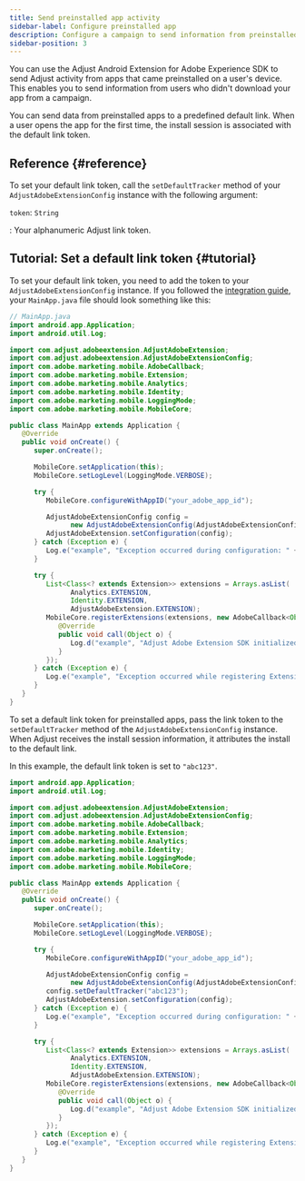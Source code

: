 ```yaml
---
title: Send preinstalled app activity
sidebar-label: Configure preinstalled app
description: Configure a campaign to send information from preinstalled apps.
sidebar-position: 3
---
```


You can use the Adjust Android Extension for Adobe Experience SDK to send Adjust activity from apps that came preinstalled on a user's device. This enables you to send information from users who didn't download your app from a campaign.

You can send data from preinstalled apps to a predefined default link. When a user opens the app for the first time, the install session is associated with the default link token.

## Reference {#reference}

To set your default link token, call the `setDefaultTracker` method of your `AdjustAdobeExtensionConfig` instance with the following argument:

<DefList>

`token`: `String`

: Your alphanumeric Adjust link token.

</DefList>

## Tutorial: Set a default link token {#tutorial}

To set your default link token, you need to add the token to your `AdjustAdobeExtensionConfig` instance. If you followed the [integration guide](/en/sdk/adobe-extension/android/integration), your `MainApp.java` file should look something like this:

```java
// MainApp.java
import android.app.Application;
import android.util.Log;

import com.adjust.adobeextension.AdjustAdobeExtension;
import com.adjust.adobeextension.AdjustAdobeExtensionConfig;
import com.adobe.marketing.mobile.AdobeCallback;
import com.adobe.marketing.mobile.Extension;
import com.adobe.marketing.mobile.Analytics;
import com.adobe.marketing.mobile.Identity;
import com.adobe.marketing.mobile.LoggingMode;
import com.adobe.marketing.mobile.MobileCore;

public class MainApp extends Application {
   @Override
   public void onCreate() {
      super.onCreate();

      MobileCore.setApplication(this);
      MobileCore.setLogLevel(LoggingMode.VERBOSE);

      try {
         MobileCore.configureWithAppID("your_adobe_app_id");

         AdjustAdobeExtensionConfig config =
               new AdjustAdobeExtensionConfig(AdjustAdobeExtensionConfig.ENVIRONMENT_SANDBOX);
         AdjustAdobeExtension.setConfiguration(config);
      } catch (Exception e) {
         Log.e("example", "Exception occurred during configuration: " + e.getMessage());
      }

      try {
         List<Class<? extends Extension>> extensions = Arrays.asList(
               Analytics.EXTENSION,
               Identity.EXTENSION,
               AdjustAdobeExtension.EXTENSION);
         MobileCore.registerExtensions(extensions, new AdobeCallback<Object>() {
            @Override
            public void call(Object o) {
               Log.d("example", "Adjust Adobe Extension SDK initialized");
            }
         });
      } catch (Exception e) {
         Log.e("example", "Exception occurred while registering Extension: " + e.getMessage());
      }
   }
}
```

To set a default link token for preinstalled apps, pass the link token to the `setDefaultTracker` method of the `AdjustAdobeExtensionConfig` instance. When Adjust receives the install session information, it attributes the install to the default link.

In this example, the default link token is set to `"abc123"`.

<CodeBlock title="MainApp.java" highlight="{range: 26}">

```java
import android.app.Application;
import android.util.Log;

import com.adjust.adobeextension.AdjustAdobeExtension;
import com.adjust.adobeextension.AdjustAdobeExtensionConfig;
import com.adobe.marketing.mobile.AdobeCallback;
import com.adobe.marketing.mobile.Extension;
import com.adobe.marketing.mobile.Analytics;
import com.adobe.marketing.mobile.Identity;
import com.adobe.marketing.mobile.LoggingMode;
import com.adobe.marketing.mobile.MobileCore;

public class MainApp extends Application {
   @Override
   public void onCreate() {
      super.onCreate();

      MobileCore.setApplication(this);
      MobileCore.setLogLevel(LoggingMode.VERBOSE);

      try {
         MobileCore.configureWithAppID("your_adobe_app_id");

         AdjustAdobeExtensionConfig config =
               new AdjustAdobeExtensionConfig(AdjustAdobeExtensionConfig.ENVIRONMENT_SANDBOX);
         config.setDefaultTracker("abc123");
         AdjustAdobeExtension.setConfiguration(config);
      } catch (Exception e) {
         Log.e("example", "Exception occurred during configuration: " + e.getMessage());
      }

      try {
         List<Class<? extends Extension>> extensions = Arrays.asList(
               Analytics.EXTENSION,
               Identity.EXTENSION,
               AdjustAdobeExtension.EXTENSION);
         MobileCore.registerExtensions(extensions, new AdobeCallback<Object>() {
            @Override
            public void call(Object o) {
               Log.d("example", "Adjust Adobe Extension SDK initialized");
            }
         });
      } catch (Exception e) {
         Log.e("example", "Exception occurred while registering Extension: " + e.getMessage());
      }
   }
}
```

</CodeBlock>

